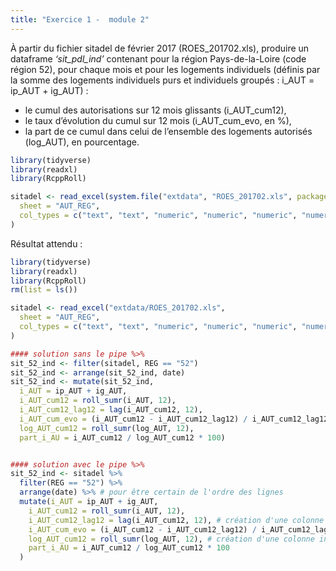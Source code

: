 ```yaml
---
title: "Exercice 1 -  module 2"
---  
```


À partir du fichier sitadel de février 2017 (ROES_201702.xls), produire un dataframe _'sit_pdl_ind'_ contenant 
pour la région Pays-de-la-Loire (code région 52), pour chaque mois et pour les logements individuels (définis par la somme des logements individuels purs et individuels groupés : i_AUT = ip_AUT + ig_AUT) :  

   - le cumul des autorisations sur 12 mois glissants (i_AUT_cum12),  
   - le taux d’évolution du cumul sur 12 mois (i_AUT_cum_evo, en %),  
   - la part de ce cumul dans celui de l’ensemble des logements autorisés (log_AUT), en pourcentage.  

```r
library(tidyverse)
library(readxl)
library(RcppRoll)

sitadel <- read_excel(system.file("extdata", "ROES_201702.xls", package = "savoirfR"),
  sheet = "AUT_REG",
  col_types = c("text", "text", "numeric", "numeric", "numeric", "numeric")
)
```

Résultat attendu :   

```r
library(tidyverse)
library(readxl)
library(RcppRoll)
rm(list = ls())

sitadel <- read_excel("extdata/ROES_201702.xls",
  sheet = "AUT_REG",
  col_types = c("text", "text", "numeric", "numeric", "numeric", "numeric")
)
```

```r

#### solution sans le pipe %>%
sit_52_ind <- filter(sitadel, REG == "52")
sit_52_ind <- arrange(sit_52_ind, date)
sit_52_ind <- mutate(sit_52_ind,
  i_AUT = ip_AUT + ig_AUT,
  i_AUT_cum12 = roll_sumr(i_AUT, 12),
  i_AUT_cum12_lag12 = lag(i_AUT_cum12, 12),
  i_AUT_cum_evo = (i_AUT_cum12 - i_AUT_cum12_lag12) / i_AUT_cum12_lag12 * 100,
  log_AUT_cum12 = roll_sumr(log_AUT, 12),
  part_i_AU = i_AUT_cum12 / log_AUT_cum12 * 100)


#### solution avec le pipe %>%
sit_52_ind <- sitadel %>%
  filter(REG == "52") %>%
  arrange(date) %>% # pour être certain de l'ordre des lignes
  mutate(i_AUT = ip_AUT + ig_AUT,
    i_AUT_cum12 = roll_sumr(i_AUT, 12),
    i_AUT_cum12_lag12 = lag(i_AUT_cum12, 12), # création d'une colonne intermédiaire qui décale les valeurs de 12 mois pour mettre côte à côte les cumul d'autorisations espacés de 12 mois
    i_AUT_cum_evo = (i_AUT_cum12 - i_AUT_cum12_lag12) / i_AUT_cum12_lag12 * 100,
    log_AUT_cum12 = roll_sumr(log_AUT, 12), # création d'une colonne intermédiaire pour calculer le cumul de logements autorisés les 12 derniers mois
    part_i_AU = i_AUT_cum12 / log_AUT_cum12 * 100
  )

```


